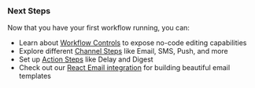 ### Next Steps

Now that you have your first workflow running, you can:

- Learn about [Workflow Controls](/framework/controls) to expose no-code editing capabilities
- Explore different [Channel Steps](/framework/typescript/steps/overview) like Email, SMS, Push, and more
- Set up [Action Steps](/framework/typescript/steps/overview) like Delay and Digest
- Check out our [React Email integration](/framework/content/react-email) for building beautiful email templates 